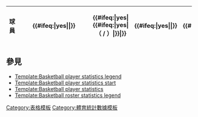 {| class="wikitable sortable" style="font-size:95%; text-align:center;"
|-
! 球員
! {{abbr|GP|出賽場次}}
! {{abbr|MPG|場均上場時間}}
! {{#ifeq:{{{2P}}}|yes|{{abbr|2P%|兩分命中率}}|{{abbr|FG%|投籃命中率}}}}
! {{abbr|3P%|三分命中率}}
! {{abbr|FT%|罰球命中率}}
! {{#ifeq:{{{total}}}|yes|{{abbr|TRB|總籃板}}{{#ifeq:{{{TRB}}}|yes|（{{abbr|ORB|進攻籃板}} / {{abbr|DRB|防守籃板}}）|}}|{{abbr|RPG|場均籃板}}}}
! {{#ifeq:{{{total}}}|yes|{{abbr|AST|助攻}}|{{abbr|APG|場均助攻}}}}
! {{#ifeq:{{{total}}}|yes|{{abbr|STL|抄截}}|{{abbr|SPG|場均抄截}}}}
! {{#ifeq:{{{total}}}|yes|{{abbr|BLK|阻攻}}|{{abbr|BPG|場均阻攻}}}}
! {{#ifeq:{{{total}}}|yes|{{abbr|PTS|得分}}|{{abbr|PPG|場均得分}}}}
|-<noinclude>
|}
==參見==
* [[Template:Basketball player statistics legend]]
* [[Template:Basketball player statistics start]]
* [[Template:Basketball player statistics]]
* [[Template:Basketball roster statistics legend]]

[[Category:篮球模板|{{PAGENAME}}]]
[[Category:表格模板]]
[[Category:體育統計數據模板]]
</noinclude>